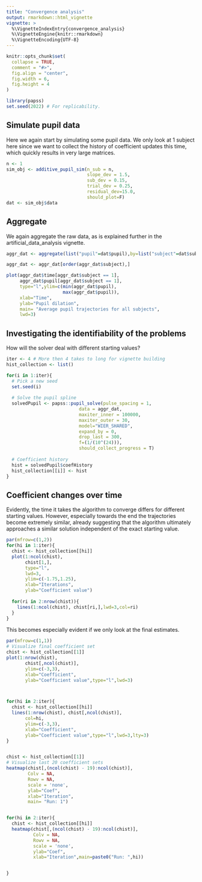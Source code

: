```yaml
---
title: "Convergence analysis"
output: rmarkdown::html_vignette
vignette: >
  %\VignetteIndexEntry{convergence_analysis}
  %\VignetteEngine{knitr::rmarkdown}
  %\VignetteEncoding{UTF-8}
---
```


```r
knitr::opts_chunk$set(
  collapse = TRUE,
  comment = "#>",
  fig.align = "center",
  fig.width = 6,
  fig.height = 4
)
```

```r
library(papss)
set.seed(2022) # For replicability.
```

## Simulate pupil data

Here we again start by simulating some pupil data. We only look at 1 subject here
since we want to collect the history of coefficient updates this time, which quickly
results in very large matrices.

```r
n <- 1
sim_obj <- additive_pupil_sim(n_sub = n,
                              slope_dev = 1.5,
                              sub_dev = 0.15,
                              trial_dev = 0.25,
                              residual_dev=15.0,
                              should_plot=F)
dat <- sim_obj$data
```

## Aggregate
We again aggregate the raw data, as is explained further in the artificial_data_analysis vignette.

```r
aggr_dat <- aggregate(list("pupil"=dat$pupil),by=list("subject"=dat$subject,"time"=dat$time),FUN=mean)

aggr_dat <- aggr_dat[order(aggr_dat$subject),]

plot(aggr_dat$time[aggr_dat$subject == 1],
     aggr_dat$pupil[aggr_dat$subject == 1],
     type="l",ylim=c(min(aggr_dat$pupil),
                     max(aggr_dat$pupil)),
     xlab="Time",
     ylab="Pupil dilation",
     main= "Average pupil trajectories for all subjects",
     lwd=3)

```

## Investigating the identifiability of the problems

How will the solver deal with different starting values?

```r
iter <- 4 # More then 4 takes to long for vignette building
hist_collection <- list()

for(i in 1:iter){
  # Pick a new seed
  set.seed(i)
  
  # Solve the pupil spline
  solvedPupil <- papss::pupil_solve(pulse_spacing = 1,
                           data = aggr_dat,
                           maxiter_inner = 100000,
                           maxiter_outer = 30,
                           model="WIER_SHARED",
                           expand_by = 0,
                           drop_last = 300,
                           f=(1/(10^(24))),
                           should_collect_progress = T)
  
  # Coefficient history
  hist = solvedPupil$coefHistory
  hist_collection[[i]] <- hist
}
```

## Coefficient changes over time

Evidently, the time it takes the algorithm to converge differs for different starting values. However, especially towards the end the trajectories become extremely similar, already suggesting that the algorithm ultimately approaches a similar solution independent of the exact starting value.

```r
par(mfrow=c(1,2))
for(hi in 1:iter){
  chist <- hist_collection[[hi]]
  plot(1:ncol(chist),
       chist[1,],
       type="l",
       lwd=3,
       ylim=c(-1.75,1.25),
       xlab="Iterations",
       ylab="Coefficient value")
  
  for(ri in 2:nrow(chist)){
    lines(1:ncol(chist), chist[ri,],lwd=3,col=ri)
  }
}
```


This becomes especially evident if we only look at the final estimates.

```r
par(mfrow=c(1,1))
# Visualize final coefficient set
chist <- hist_collection[[1]]
plot(1:nrow(chist),
       chist[,ncol(chist)],
       ylim=c(-3,3),
       xlab="Coefficient",
       ylab="Coefficient value",type="l",lwd=3)



for(hi in 2:iter){
  chist <- hist_collection[[hi]]
  lines(1:nrow(chist), chist[,ncol(chist)],
       col=hi,
       ylim=c(-3,3),
       xlab="Coefficient",
       ylab="Coefficient value",type="l",lwd=3,lty=3)
}


chist <- hist_collection[[1]]
# Visualize last 20 coefficient sets
heatmap(chist[,(ncol(chist) - 19):ncol(chist)],
        Colv = NA,
        Rowv = NA,
        scale = 'none',
        ylab="Coef",
        xlab="Iteration",
        main= "Run: 1")


for(hi in 2:iter){
  chist <- hist_collection[[hi]]
  heatmap(chist[,(ncol(chist) - 19):ncol(chist)],
          Colv = NA,
          Rowv = NA,
          scale = 'none',
          ylab="Coef",
          xlab="Iteration",main=paste0("Run: ",hi))


}
```
